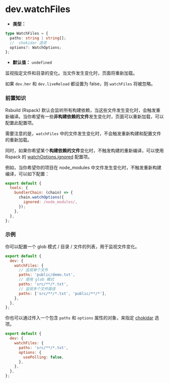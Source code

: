 # dev.watchFiles

- **类型：**

```ts
type WatchFiles = {
  paths: string | string[];
  //  chokidar 选项
  options?: WatchOptions;
};
```

- **默认值：** `undefined`

监视指定文件和目录的变化。当文件发生变化时，页面将重新加载。

如果 `dev.hmr` 和 `dev.liveReload` 都设置为 false，则 `watchFiles` 将被忽略。

### 前置知识

Rsbuild (Rspack) 默认会监听所有构建依赖，当这些文件发生变化时，会触发重新编译。当你希望有一些**非构建依赖的文件**发生变化时，页面可以重新加载，可以配置此配置项。

需要注意的是，`watchFiles` 中的文件发生变化时，不会触发重新构建和配置文件的重新加载。

同时，如果你希望某个**构建依赖的文件**变化时，不触发构建的重新编译，可以使用 Rspack 的 [watchOptions.ignored](https://www.rspack.dev/zh/config/watch#watchoptionsignored) 配置项。

例如，当你希望你的项目在 node_modules 中文件发生变化时，不触发重新构建编译，可以如下配置：

```js
export default {
  tools: {
    bundlerChain: (chain) => {
      chain.watchOptions({
        ignored: /node_modules/,
      });
    },
  },
};
```

### 示例

你可以配置一个 glob 模式 / 目录 / 文件的列表，用于监视文件变化。

```js
export default {
  dev: {
    watchFiles: {
      // 监视单个文件
      paths: 'public/demo.txt',
      // 使用 glob 模式
      paths: 'src/**/*.txt',
      // 监视多个文件路径
      paths: ['src/**/*.txt', 'public/**/*'],
    },
  },
};
```

你也可以通过传入一个包含 `paths` 和 `options` 属性的对象，来指定 [chokidar](https://github.com/paulmillr/chokidar#api) 选项。

```js
export default {
  dev: {
    watchFiles: {
      paths: 'src/**/*.txt',
      options: {
        usePolling: false,
      },
    },
  },
};
```
